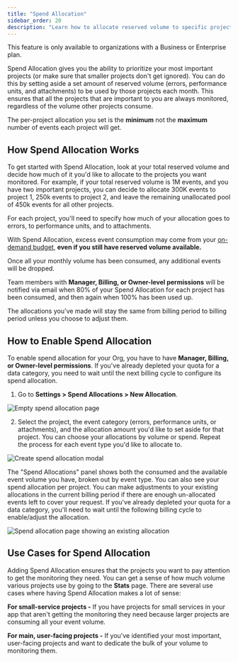 ```yaml
---
title: "Spend Allocation"
sidebar_order: 20
description: "Learn how to allocate reserved volume to specific projects so that the most important projects are always monitored."
---
```


<Note>

This feature is only available to organizations with a Business or Enterprise plan.

</Note>

Spend Allocation gives you the ability to prioritize your most important projects (or make sure that smaller projects don't get ignored). You can do this by setting aside a set amount of reserved volume (errors, performance units, and attachments) to be used by those projects each month. This ensures that all the projects that are important to you are always monitored, regardless of the volume other projects consume.

<Note>

The per-project allocation you set is the **minimum** not the **maximum** number of events each project will get.

</Note>

## How Spend Allocation Works

To get started with Spend Allocation, look at your total reserved volume and decide how much of it you'd like to allocate to the projects you want monitored. For example, if your total reserved volume is 1M events, and you have two important projects, you can decide to allocate 300K events to project 1, 250k events to project 2, and leave the remaining unallocated pool of 450k events for all other projects.

For each project, you'll need to specify how much of your allocation goes to errors, to performance units, and to attachments.

<Note>

With Spend Allocation, excess event consumption may come from your [on-demand budget](/product/accounts/pricing/#on-demand-capacity), <b>even if you still have reserved volume available.</b>

</Note>

Once all your monthly volume has been consumed, any additional events will be dropped.

Team members with **Manager, Billing, or Owner-level permissions** will be notified via email when 80% of your Spend Allocation for each project has been consumed, and then again when 100% has been used up.

The allocations you've made will stay the same from billing period to billing period unless you choose to adjust them.

## How to Enable Spend Allocation

To enable spend allocation for your Org, you have to have **Manager, Billing, or Owner-level permissions**. If you've already depleted your quota for a data category, you need to wait until the next billing cycle to configure its spend allocation.

1. Go to **Settings > Spend Allocations > New Allocation**.

![Empty spend allocation page](./img/spend-allocation-empty.png)

2. Select the project, the event category (errors, performance units, or attachments), and the allocation amount you'd like to set aside for that project. You can choose your allocations by volume or spend. Repeat the process for each event type you'd like to allocate to.

![Create spend allocation modal](./img/spend-allocation-creation.png)

The "Spend Allocations" panel shows both the consumed and the available event volume you have, broken out by event type. You can also see your spend allocation per project. You can make adjustments to your existing allocations in the current billing period if there are enough un-allocated events left to cover your request. If you've already depleted your quota for a data category, you'll need to wait until the following billing cycle to enable/adjust the allocation.

![Spend allocation page showing an existing allocation](./img/spend-allocation-populated.png)

## Use Cases for Spend Allocation

Adding Spend Allocation ensures that the projects you want to pay attention to get the monitoring they need. You can get a sense of how much volume various projects use by going to the **Stats** page. There are several use cases where having Spend Allocation makes a lot of sense:

**For small-service projects -** If you have projects for small services in your app that aren't getting the monitoring they need because larger projects are consuming all your event volume.

**For main, user-facing projects -** If you've identified your most important, user-facing projects and want to dedicate the bulk of your volume to monitoring them.
